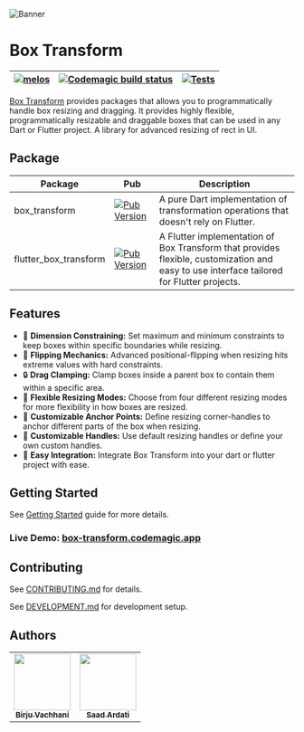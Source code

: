 ![Banner](https://raw.githubusercontent.com/BirjuVachhani/box_transform/main/docs/assets/banner.png)

# Box Transform


| [![melos](https://img.shields.io/badge/maintained%20with-melos-f700ff.svg?style=flat-square)](https://github.com/invertase/melos) | [![Codemagic build status](https://api.codemagic.io/apps/63dd4d4ae6be1d561b8f45d2/63dd4d4ae6be1d561b8f45d1/status_badge.svg)](https://codemagic.io/apps/63dd4d4ae6be1d561b8f45d2/63dd4d4ae6be1d561b8f45d1/latest_build)                                                                                                                            | [![Tests](https://github.com/BirjuVachhani/box_transform/workflows/Tests/badge.svg?branch=main)](https://github.com/BirjuVachhani/box_transform/actions)|
|-----------------------|--------------------------------------------------------------------------------------------------------------------------------|------------------------------------------------------------------------------------------------------------------------------------------|

[Box Transform](github) provides packages that allows you to programmatically handle box resizing and dragging.
It provides highly flexible, programmatically resizable and draggable boxes that can be used in any Dart or Flutter
project. A library for advanced resizing of rect in UI.

## Package

| Package               | Pub                                                                                                                            | Description                                                                                                                              |
|-----------------------|--------------------------------------------------------------------------------------------------------------------------------|------------------------------------------------------------------------------------------------------------------------------------------|
| box_transform         | [![Pub Version](https://img.shields.io/pub/v/box_transform?label=Pub)](https://pub.dev/packages/box_transform)                 | A pure Dart implementation of transformation operations that doesn't rely on Flutter.                                                    |
| flutter_box_transform | [![Pub Version](https://img.shields.io/pub/v/flutter_box_transform?label=Pub)](https://pub.dev/packages/flutter_box_transform) | A Flutter implementation of Box Transform that provides flexible, customization and easy to use interface tailored for Flutter projects. |


## Features

* 📏 **Dimension Constraining:** Set maximum and minimum constraints to keep boxes within specific boundaries while resizing.
* 🔁 **Flipping Mechanics:** Advanced positional-flipping when resizing hits extreme values with hard constraints.
* 🔒 **Drag Clamping:** Clamp boxes inside a parent box to contain them within a specific area.
* 🎨 **Flexible Resizing Modes:** Choose from four different resizing modes for more flexibility in how boxes are resized.
* 📍 **Customizable Anchor Points:** Define resizing corner-handles to anchor different parts of the box when resizing.
* 🎨 **Customizable Handles:** Use default resizing handles or define your own custom handles.
* 🚀 **Easy Integration:** Integrate Box Transform into your dart or flutter project with ease.

## Getting Started

See [Getting Started](https://docs.page/BirjuVachhani/box_transform/flutter_get_started) guide for more details.

### Live Demo: [box-transform.codemagic.app](https://box-transform.codemagic.app)

## Contributing

See [CONTRIBUTING.md](https://github.com/BirjuVachhani/adaptive_theme/blob/main/CONTRIBUTING.md) for details.

See [DEVELOPMENT.md](https://github.com/BirjuVachhani/adaptive_theme/blob/main/development.md) for development setup.

## Authors

<table>
  <tr>
    <td align="center"><a href="https://github.com/birjuvachhani"><img src="https://avatars.githubusercontent.com/u/20423471?s=100" width="100px;" alt=""/><br /><sub><b>Birju Vachhani</b></sub></a></td>
    <td align="center"><a href="https://github.com/SwissCheese5"><img src="https://avatars.githubusercontent.com/u/7407478?v=4" width="100px;" alt=""/><br /><sub><b>Saad Ardati</b></sub></a></td>
  </tr>
</table>

[github]: https://github.com/BirjuVachhani/box_transform
[docsite]: https://docs.page/BirjuVachhani/box_transform
[pubdev]: https://pub.dev/packages/box_transform